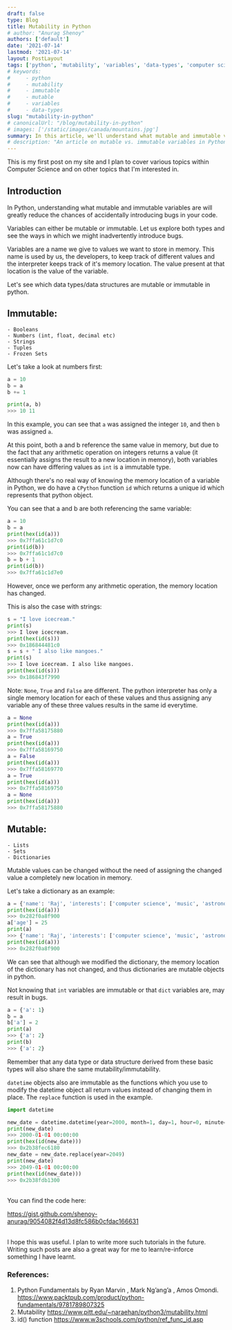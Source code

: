 ```yaml
---
draft: false
type: Blog
title: Mutability in Python
# author: "Anurag Shenoy"
authors: ['default']
date: '2021-07-14'
lastmod: '2021-07-14'
layout: PostLayout
tags: ['python', 'mutability', 'variables', 'data-types', 'computer science']
# keywords:
#     - python
#     - mutability
#     - immutable
#     - mutable
#     - variables
#     - data-types
slug: "mutability-in-python"
# canonicalUrl: "/blog/mutability-in-python"
# images: ['/static/images/canada/mountains.jpg']
summary: In this article, we'll understand what mutable and immutable variables are, and how we can prevent bugs in our code by using them correctly.
# description: "An article on mutable vs. immutable variables in Python, and best practices."
---
```


This is my first post on my site and I plan to cover various topics within Computer Science and on other topics that I'm interested in.

## Introduction

In Python, understanding what mutable and immutable variables are will greatly reduce the chances of accidentally introducing bugs in your code.

Variables can either be mutable or immutable. Let us explore both types and see the ways in which we might inadvertently introduce bugs.

Variables are a name we give to values we want to store in memory. This name is used by us, the developers, to keep track of different values and the interpreter keeps track of it's memory location. The value present at that location is the value of the variable.

Let's see which data types/data structures are mutable or immutable in python.

## Immutable:
    - Booleans
    - Numbers (int, float, decimal etc)
    - Strings
    - Tuples
    - Frozen Sets

Let's take a look at numbers first:
```python
a = 10
b = a
b += 1

print(a, b)
>>> 10 11
```
In this example, you can see that `a` was assigned the integer `10`, and then `b` was assigned `a`.

At this point, both a and b reference the same value in memory, but due to the fact that any arithmetic operation on integers returns a value (it essentially assigns the result to a new location in memory), both variables now can have differing values as `int` is a immutable type.

Although there's no real way of knowing the memory location of a variable in Python, we do have a `CPython` function `id` which returns a unique id which represents that python object.

You can see that a and b are both referencing the same variable:
```python
a = 10
b = a
print(hex(id(a)))
>>> 0x7ffa61c1d7c0
print(id(b))
>>> 0x7ffa61c1d7c0
b = b + 1
print(id(b))
>>> 0x7ffa61c1d7e0
```
However, once we perform any arithmetic operation, the memory location has changed.

This is also the case with strings:
```python
s = "I love icecream."
print(s)
>>> I love icecream.
print(hex(id(s)))
>>> 0x186844481c0
s = s + " I also like mangoes."
print(s)
>>> I love icecream. I also like mangoes.
print(hex(id(s)))
>>> 0x186843f7990
```

Note: `None`, `True` and `False` are different. The python interpreter has only a single memory location for each of these values and thus assigning any variable any of these three values results in the same id everytime.
```python
a = None
print(hex(id(a)))
>>> 0x7ffa58175880
a = True
print(hex(id(a)))
>>> 0x7ffa58169750
a = False
print(hex(id(a)))
>>> 0x7ffa58169770
a = True
print(hex(id(a)))
>>> 0x7ffa58169750
a = None
print(hex(id(a)))
>>> 0x7ffa58175880
```


## Mutable:
    - Lists
    - Sets
    - Dictionaries

Mutable values can be changed without the need of assigning the changed value a completely new location in memory.

Let's take a dictionary as an example:
```python
a = {'name': 'Raj', 'interests': ['computer science', 'music', 'astronomy']}
print(hex(id(a)))
>>> 0x282f0a8f900
a['age'] = 25
print(a)
>>> {'name': 'Raj', 'interests': ['computer science', 'music', 'astronomy'], 'age': 25}
print(hex(id(a)))
>>> 0x282f0a8f900
```

We can see that although we modified the dictionary, the memory location of the dictionary has not changed, and thus dictionaries are mutable objects in python.

Not knowing that `int` variables are immutable or that `dict` variables are, may result in bugs.

```python
a = {'a': 1}
b = a
b['a'] = 2
print(a)
>>> {'a': 2}
print(b)
>>> {'a': 2}
```

Remember that any data type or data structure derived from these basic types will also share the same mutability/immutability.

`datetime` objects also are immutable as the functions which you use to modify the datetime object all return values instead of changing them in place. The `replace` function is used in the example.
```python
import datetime

new_date = datetime.datetime(year=2000, month=1, day=1, hour=0, minute=0, second=0, microsecond=0)
print(new_date)
>>> 2000-01-01 00:00:00
print(hex(id(new_date)))
>>> 0x2b38fec6180
new_date = new_date.replace(year=2049)
print(new_date)
>>> 2049-01-01 00:00:00
print(hex(id(new_date)))
>>> 0x2b38fdb1300
```
<br />
You can find the code here:

https://gist.github.com/shenoy-anurag/9054082f4d13d8fc586b0cfdac166631

<br />
I hope this was useful. I plan to write more such tutorials in the future. Writing such posts are also a great way for me to learn/re-inforce something I have learnt.


### References:
1. Python Fundamentals by Ryan Marvin , Mark Ng’ang’a , Amos Omondi. https://www.packtpub.com/product/python-fundamentals/9781789807325
2. Mutability https://www.pitt.edu/~naraehan/python3/mutability.html
3. id() function https://www.w3schools.com/python/ref_func_id.asp